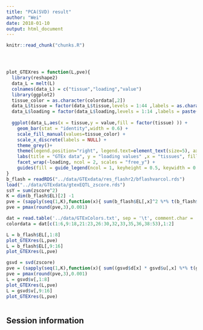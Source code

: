 ```yaml
---
title: "PCA(SVD) result"
author: "Wei"
date: 2018-01-10
output: html_document
---
```


<!-- The file analysis/chunks.R contains chunks that define default settings
shared across the workflowr files. -->
```r
knitr::read_chunk("chunks.R")
```

<!-- Update knitr chunk options -->
```r
```

<!-- Insert the date the file was last updated -->
```r
```

<!-- Insert the code version (Git commit SHA1) if Git repository exists and R
 package git2r is installed -->
```r
```

<!-- Add your analysis here -->

```r
plot_GTEXres = function(L,pve){
  library(reshape2)
  data_L = melt(L)
  colnames(data_L) = c("tissue","loading","value")
  library(ggplot2)
  tissue_color = as.character(colordata[,2])
  data_L$tissue = factor(data_L$tissue,levels = 1:44 ,labels = as.character(colordata[,1]) )
  data_L$loading = factor(data_L$loading,levels = 1:14 ,labels = paste("loading",1:14,"; pve:", pve[1:14]))
  
  ggplot(data_L,aes(x = tissue,y = value,fill = factor(tissue) )) +
    geom_bar(stat = "identity",width = 0.6) +
    scale_fill_manual(values=tissue_color) +
    scale_x_discrete(labels = NULL) +
    theme_grey()+
    theme(legend.position="right", legend.text=element_text(size=5), axis.text.y = element_text(size = 5)) + 
    labs(title = "GTEx data", y = "loading values" ,x = "tissues", fill="tissue") +
    facet_wrap(~loading, ncol = 2, scales = "free_y") +
    guides(fill = guide_legend(ncol = 1, keyheight = 0.5, keywidth = 0.5))
}
b_flash = readRDS("../data/GTExdata/res_flashr2/bflashvarcol.rds")
load("../data/GTExdata/gtexEQTL_zscore.rds")
ssY = sum(zscore^2)
K = dim(b_flash$EL)[2] -1
pve = (sapply(seq(1,K),function(x){ sum(b_flash$EL[,x]^2 %*% t(b_flash$EF[,x]^2)) }))/ssY
pve = pmax(round(pve,3),0.001)

dat = read.table('../data/GTExColors.txt', sep = '\t', comment.char = '')
colordata = dat[c(1:6,9:18,21:23,26:30,32,33,35,36,38:53),1:2]
```

```r
L = b_flash$EL[,1:8]
plot_GTEXres(L,pve)
L = b_flash$EL[,9:16]
plot_GTEXres(L,pve)

gsvd = svd(zscore)
pve = (sapply(seq(1,K),function(x){ sum((gsvd$d[x] * gsvd$u[,x] %*% t(gsvd$v[,x]))^2) }))/ssY
pve = pmax(round(pve,3),0.001)
L = gsvd$v[,1:8]
plot_GTEXres(L,pve)
L = gsvd$v[,9:16]
plot_GTEXres(L,pve)



```

## Session information

<!-- Insert the session information into the document -->
```r
```
